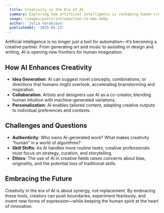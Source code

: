 ```yaml
---
  title: Creativity in the Era of AI
  summary: Exploring how artificial intelligence is reshaping human creativity and what it means for artists, designers, and innovators.
  image: /images/posts/introduction-to-mdx.webp
  author: 'Julia Vorobiova'
  publishedAt: '2025-05-13'
---
```


Artificial intelligence is no longer just a tool for automation—it’s becoming a creative partner. From generating art and music to assisting in design and writing, AI is opening new frontiers for human imagination.

## How AI Enhances Creativity

- **Idea Generation**: AI can suggest novel concepts, combinations, or directions that humans might overlook, accelerating brainstorming and inspiration.
- **Collaboration**: Artists and designers use AI as a co-creator, blending human intuition with machine-generated variations.
- **Personalization**: AI enables tailored content, adapting creative outputs to individual preferences and contexts.

## Challenges and Questions

- **Authenticity**: Who owns AI-generated work? What makes creativity “human” in a world of algorithms?
- **Skill Shifts**: As AI handles more routine tasks, creative professionals must focus on strategy, curation, and storytelling.
- **Ethics**: The use of AI in creative fields raises concerns about bias, originality, and the potential loss of traditional skills.

## Embracing the Future

Creativity in the era of AI is about synergy, not replacement. By embracing these tools, creators can push boundaries, experiment fearlessly, and invent new forms of expression—while keeping the human spirit at the heart of innovation.